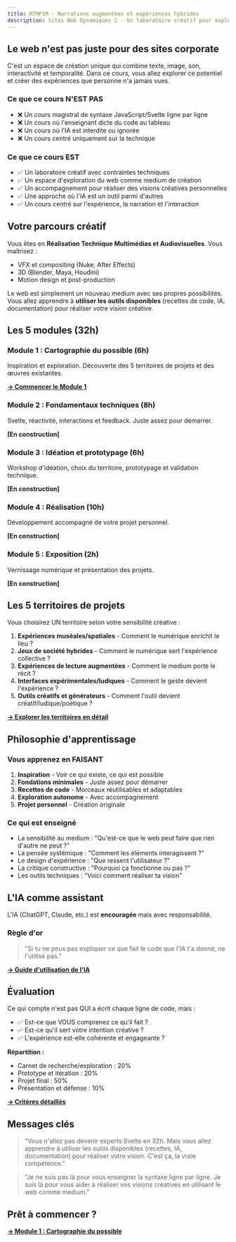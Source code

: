 ```yaml
---
title: RTMF1M - Narrations augmentées et expériences hybrides
description: Sites Web Dynamiques 2 - Un laboratoire créatif pour explorer le web comme medium de création
---
```


## Le web n'est pas juste pour des sites corporate

C'est un espace de création unique qui combine texte, image, son, interactivité et temporalité. Dans ce cours, vous allez explorer ce potentiel et créer des expériences que personne n'a jamais vues.

### Ce que ce cours N'EST PAS

- ❌ Un cours magistral de syntaxe JavaScript/Svelte ligne par ligne
- ❌ Un cours où l'enseignant dicte du code au tableau
- ❌ Un cours où l'IA est interdite ou ignorée
- ❌ Un cours centré uniquement sur la technique

### Ce que ce cours EST

- ✅ Un laboratoire créatif avec contraintes techniques
- ✅ Un espace d'exploration du web comme medium de création
- ✅ Un accompagnement pour réaliser des visions créatives personnelles
- ✅ Une approche où l'IA est un outil parmi d'autres
- ✅ Un cours centré sur l'expérience, la narration et l'interaction

## Votre parcours créatif

Vous êtes en **Réalisation Technique Multimédias et Audiovisuelles**. Vous maîtrisez :
- VFX et compositing (Nuke, After Effects)
- 3D (Blender, Maya, Houdini)
- Motion design et post-production

Le web est simplement un nouveau medium avec ses propres possibilités. Vous allez apprendre à **utiliser les outils disponibles** (recettes de code, IA, documentation) pour réaliser votre vision créative.

## Les 5 modules (32h)

### Module 1 : Cartographie du possible (6h)
Inspiration et exploration. Découverte des 5 territoires de projets et des œuvres existantes.

**[→ Commencer le Module 1](/rtmf1m/01-cartographie/)**

### Module 2 : Fondamentaux techniques (8h)
Svelte, réactivité, interactions et feedback. Juste assez pour démarrer.

**[En construction]**

### Module 3 : Idéation et prototypage (6h)
Workshop d'idéation, choix du territoire, prototypage et validation technique.

**[En construction]**

### Module 4 : Réalisation (10h)
Développement accompagné de votre projet personnel.

**[En construction]**

### Module 5 : Exposition (2h)
Vernissage numérique et présentation des projets.

**[En construction]**

## Les 5 territoires de projets

Vous choisirez UN territoire selon votre sensibilité créative :

1. **Expériences muséales/spatiales** - Comment le numérique enrichit le lieu ?
2. **Jeux de société hybrides** - Comment le numérique sert l'expérience collective ?
3. **Expériences de lecture augmentées** - Comment le medium porte le récit ?
4. **Interfaces expérimentales/ludiques** - Comment le geste devient l'expérience ?
5. **Outils créatifs et générateurs** - Comment l'outil devient créatif/ludique/poétique ?

**[→ Explorer les territoires en détail](/rtmf1m/territoires/)**

## Philosophie d'apprentissage

### Vous apprenez en FAISANT

1. **Inspiration** - Voir ce qui existe, ce qui est possible
2. **Fondations minimales** - Juste assez pour démarrer
3. **Recettes de code** - Morceaux réutilisables et adaptables
4. **Exploration autonome** - Avec accompagnement
5. **Projet personnel** - Création originale

### Ce qui est enseigné

- La sensibilité au medium : "Qu'est-ce que le web peut faire que rien d'autre ne peut ?"
- La pensée systémique : "Comment les éléments interagissent ?"
- Le design d'expérience : "Que ressent l'utilisateur ?"
- La critique constructive : "Pourquoi ça fonctionne ou pas ?"
- Les outils techniques : "Voici comment réaliser ta vision"

## L'IA comme assistant

L'IA (ChatGPT, Claude, etc.) est **encouragée** mais avec responsabilité.

### Règle d'or

> "Si tu ne peux pas expliquer ce que fait le code que l'IA t'a donné, ne l'utilise pas."

**[→ Guide d'utilisation de l'IA](/rtmf1m/ressources/utilisation-ia)**

## Évaluation

Ce qui compte n'est pas QUI a écrit chaque ligne de code, mais :

- ✅ Est-ce que VOUS comprenez ce qu'il fait ?
- ✅ Est-ce qu'il sert votre intention créative ?
- ✅ L'expérience est-elle cohérente et engageante ?

**Répartition :**
- Carnet de recherche/exploration : 20%
- Prototype et itération : 20%
- Projet final : 50%
- Présentation et défense : 10%

**[→ Critères détaillés](/rtmf1m/ressources/evaluation)**

## Messages clés

> "Vous n'allez pas devenir experts Svelte en 32h. Mais vous allez apprendre à utiliser les outils disponibles (recettes, IA, documentation) pour réaliser votre vision. C'est ça, la vraie compétence."

> "Je ne suis pas là pour vous enseigner la syntaxe ligne par ligne. Je suis là pour vous aider à réaliser vos visions créatives en utilisant le web comme medium."

## Prêt à commencer ?

**[→ Module 1 : Cartographie du possible](/rtmf1m/01-cartographie/)**
